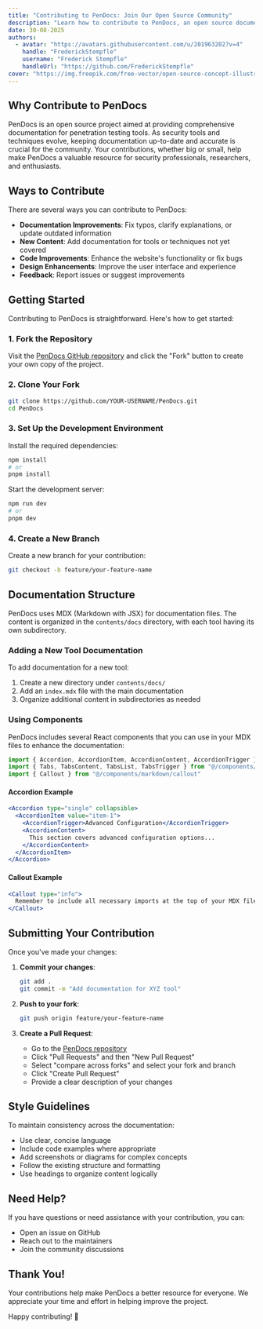 ```yaml
---
title: "Contributing to PenDocs: Join Our Open Source Community"
description: "Learn how to contribute to PenDocs, an open source documentation project for penetration testing tools. Find out how you can help improve documentation, fix issues, and add new content."
date: 30-08-2025
authors:
  - avatar: "https://avatars.githubusercontent.com/u/201963202?v=4"
    handle: "FrederickStempfle"
    username: "Frederick Stempfle"
    handleUrl: "https://github.com/FrederickStempfle"
cover: "https://img.freepik.com/free-vector/open-source-concept-illustration_114360-3583.jpg?w=826"
---
```


## Why Contribute to PenDocs

PenDocs is an open source project aimed at providing comprehensive documentation for penetration testing tools. As security tools and techniques evolve, keeping documentation up-to-date and accurate is crucial for the community. Your contributions, whether big or small, help make PenDocs a valuable resource for security professionals, researchers, and enthusiasts.

## Ways to Contribute

There are several ways you can contribute to PenDocs:

- **Documentation Improvements**: Fix typos, clarify explanations, or update outdated information
- **New Content**: Add documentation for tools or techniques not yet covered
- **Code Improvements**: Enhance the website's functionality or fix bugs
- **Design Enhancements**: Improve the user interface and experience
- **Feedback**: Report issues or suggest improvements

## Getting Started

Contributing to PenDocs is straightforward. Here's how to get started:

### 1. Fork the Repository

Visit the [PenDocs GitHub repository](https://github.com/FrederickStempfle/PenDocs) and click the "Fork" button to create your own copy of the project.

### 2. Clone Your Fork

```bash
git clone https://github.com/YOUR-USERNAME/PenDocs.git
cd PenDocs
```

### 3. Set Up the Development Environment

Install the required dependencies:

```bash
npm install
# or
pnpm install
```

Start the development server:

```bash
npm run dev
# or
pnpm dev
```

### 4. Create a New Branch

Create a new branch for your contribution:

```bash
git checkout -b feature/your-feature-name
```

## Documentation Structure

PenDocs uses MDX (Markdown with JSX) for documentation files. The content is organized in the `contents/docs` directory, with each tool having its own subdirectory.

### Adding a New Tool Documentation

To add documentation for a new tool:

1. Create a new directory under `contents/docs/`
2. Add an `index.mdx` file with the main documentation
3. Organize additional content in subdirectories as needed

### Using Components

PenDocs includes several React components that you can use in your MDX files to enhance the documentation:

```jsx
import { Accordion, AccordionItem, AccordionContent, AccordionTrigger } from "@/components/ui/accordion"
import { Tabs, TabsContent, TabsList, TabsTrigger } from "@/components/ui/tabs"
import { Callout } from "@/components/markdown/callout"
```

#### Accordion Example

```jsx
<Accordion type="single" collapsible>
  <AccordionItem value="item-1">
    <AccordionTrigger>Advanced Configuration</AccordionTrigger>
    <AccordionContent>
      This section covers advanced configuration options...
    </AccordionContent>
  </AccordionItem>
</Accordion>
```

#### Callout Example

```jsx
<Callout type="info">
  Remember to include all necessary imports at the top of your MDX file.
</Callout>
```

## Submitting Your Contribution

Once you've made your changes:

1. **Commit your changes**:
   ```bash
   git add .
   git commit -m "Add documentation for XYZ tool"
   ```

2. **Push to your fork**:
   ```bash
   git push origin feature/your-feature-name
   ```

3. **Create a Pull Request**:
   - Go to the [PenDocs repository](https://github.com/FrederickStempfle/PenDocs)
   - Click "Pull Requests" and then "New Pull Request"
   - Select "compare across forks" and select your fork and branch
   - Click "Create Pull Request"
   - Provide a clear description of your changes

## Style Guidelines

To maintain consistency across the documentation:

- Use clear, concise language
- Include code examples where appropriate
- Add screenshots or diagrams for complex concepts
- Follow the existing structure and formatting
- Use headings to organize content logically

## Need Help?

If you have questions or need assistance with your contribution, you can:

- Open an issue on GitHub
- Reach out to the maintainers
- Join the community discussions

## Thank You!

Your contributions help make PenDocs a better resource for everyone. We appreciate your time and effort in helping improve the project.

Happy contributing! 🚀
